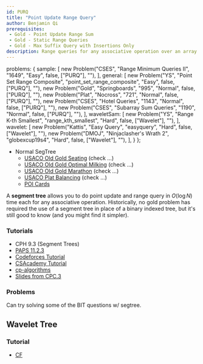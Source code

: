 ```yaml
---
id: PURQ
title: "Point Update Range Query"
author: Benjamin Qi
prerequisites: 
 - Gold - Point Update Range Sum
 - Gold - Static Range Queries
 - Gold - Max Suffix Query with Insertions Only
description: Range queries for any associative operation over an array with updates, using segment tree.
---
```



  problems: {
    sample: [
      new Problem("CSES", "Range Minimum Queries II", "1649", "Easy", false, ["PURQ"], ""),
    ],
    general: [
      new Problem("YS", "Point Set Range Composite", "point_set_range_composite", "Easy", false, ["PURQ"], ""),
      new Problem("Gold", "Springboards", "995", "Normal", false, ["PURQ"], ""),
      new Problem("Plat", "Nocross", "721", "Normal", false, ["PURQ"], ""),
      new Problem("CSES", "Hotel Queries", "1143", "Normal", false, ["PURQ"], ""),
      new Problem("CSES", "Subarray Sum Queries", "1190", "Normal", false, ["PURQ"], ""),
    ],
    waveletSam: [
      new Problem("YS", "Range K-th Smallest", "range_kth_smallest", "Hard", false, ["Wavelet"], ""),
    ],
    wavelet: [
      new Problem("Kattis", "Easy Query", "easyquery", "Hard", false, ["Wavelet"], ""),
      new Problem("DMOJ", "Ninjaclasher's Wrath 2", "globexcup19s4", "Hard", false, ["Wavelet"], ""),
    ],
  }
};

 - Normal SegTree
   - [USACO Old Gold Seating](http://www.usaco.org/index.php?page=viewproblem2&cpid=231) (check ...)
   - [USACO Old Gold Optimal Milking](http://www.usaco.org/index.php?page=viewproblem2&cpid=365) (check ...)
   - [USACO Old Gold Marathon](http://www.usaco.org/index.php?page=viewproblem2&cpid=495) (check ...)
   - [USACO Plat Balancing](http://www.usaco.org/index.php?page=viewproblem2&cpid=624) (check ...)
   - [POI Cards](https://szkopul.edu.pl/problemset/problem/qpsk3ygf8MU7D_1Es0oc_xd8/site/?key=statement) [](81)

<problems-list problems={metadata.problems.sample} />

A **segment tree** allows you to do point update and range query in $O(\log N)$ time each for any associative operation. Historically, no gold problem has required the use of a segment tree in place of a binary indexed tree, but it's still good to know (and you might find it simpler).

### Tutorials

 - CPH 9.3 (Segment Trees)
 - [PAPS 11.2.3](https://www.csc.kth.se/~jsannemo/slask/main.pdf)
 - [Codeforces Tutorial](http://codeforces.com/blog/entry/18051)
 - [CSAcademy Tutorial](https://csacademy.com/lesson/segment_trees/)
 - [cp-algorithms](https://cp-algorithms.com/data_structures/segment_tree.html)
 - [Slides from CPC.3](https://github.com/SuprDewd/T-414-AFLV/tree/master/03_data_structures)

### Problems

Can try solving some of the BIT questions w/ segtree.

<!-- <problems-list problems={metadata.problems.general} /> -->

## Wavelet Tree

<problems-list problems={metadata.problems.waveletSam} />

### Tutorial

 - [CF](http://codeforces.com/blog/entry/52854)

<problems-list problems={metadata.problems.wavelet} />